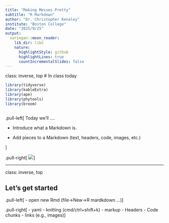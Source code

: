 ```yaml
---
title: "Making Messes Pretty"
subtitle: "R Markdown"
author: "Dr. Christopher Kenaley"
institute: "Boston College"
date: "2025/9/25"
output:
  xaringan::moon_reader:
    lib_dir: libs
    nature:
      highlightStyle: github
      highlightLines: true
      countIncrementalSlides: false
---
```

class: inverse, top
# In class today 

```r
library(tidyverse)
library(kableExtra)
library(ape)
library(phytools)
library(broom)



```

<!-- Add icon library -->
<link rel="stylesheet" href="https://cdnjs.cloudflare.com/ajax/libs/font-awesome/5.14.0/css/all.min.css">





.pull-left[
Today we'll ....

- Introduce what a Markdown is.

- Add pieces to a Markdown (text, headers, code, images, etc.)

]

.pull-right[
![](https://d33wubrfki0l68.cloudfront.net/87603549ad0d95b0071da0f9270b2f89ead3b39b/48700/lesson-images/websites-1-render.png)
]

---
class: inverse, top
<!-- slide 1 -->

## Let's get started
.pull-left[
- open new Rmd (file->New->R mardkdown ...)
]

.pull-right[
- yaml
- knitting (cmd/ctrl+shift+k)
- markup
- Headers
- Code chunks
- links (e.g., images)
]




